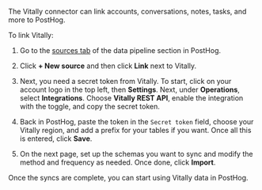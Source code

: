 The Vitally connector can link accounts, conversations, notes, tasks, and more to PostHog.

To link Vitally:

1. Go to the [sources tab](https://us.posthog.com/pipeline/sources) of the data pipeline section in PostHog.

2. Click **+ New source** and then click **Link** next to Vitally.

3. Next, you need a secret token from Vitally. To start, click on your account logo in the top left, then **Settings**. Next, under **Operations**, select **Integrations**. Choose **Vitally REST API**, enable the integration with the toggle, and copy the secret token.

4. Back in PostHog, paste the token in the `Secret token` field, choose your Vitally region, and add a prefix for your tables if you want. Once all this is entered, click **Save**.

5. On the next page, set up the schemas you want to sync and modify the method and frequency as needed. Once done, click **Import**.

Once the syncs are complete, you can start using Vitally data in PostHog.
